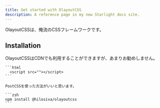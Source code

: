 ```yaml
---
title: Get started with OlayoutCSS
description: A reference page in my new Starlight docs site.
---
```




OlayoutCSSは、俺流のCSSフレームワークです。

## Installation

<Tabs>
  <TabItem label="CDN">
    OlayoutCSSはCDNでも利用することができますが、あまりお勧めしません。

    ```html
      <script src=""></script>
    ```
  </TabItem>
  <TabItem label="PostCSS">

    PostCSSを使った方法がいいと思います。

    ```zsh
    npm install @hilosiva/olayoutcss
    ```
  </TabItem>
</Tabs>
